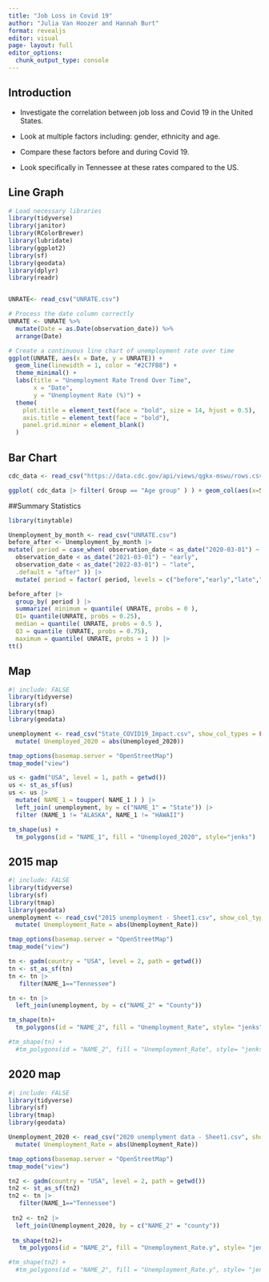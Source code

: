 ```yaml
---
title: "Job Loss in Covid 19"
author: "Julia Van Hoozer and Hannah Burt"
format: revealjs
editor: visual
page- layout: full
editor_options: 
  chunk_output_type: console
---
```


## Introduction

-   Investigate the correlation between job loss and Covid 19 in the United States.

-   Look at multiple factors including: gender, ethnicity and age. 

-   Compare these factors before and during Covid 19.

-   Look specifically in Tennessee at these rates compared to the US.

## Line Graph

```r
# Load necessary libraries
library(tidyverse)
library(janitor)
library(RColorBrewer)
library(lubridate)
library(ggplot2)
library(sf)
library(geodata)
library(dplyr)
library(readr)


UNRATE<- read_csv("UNRATE.csv")
```

```r
# Process the date column correctly
UNRATE <- UNRATE %>%
  mutate(Date = as.Date(observation_date)) %>%
  arrange(Date)
```

```r
# Create a continuous line chart of unemployment rate over time
ggplot(UNRATE, aes(x = Date, y = UNRATE)) + 
  geom_line(linewidth = 1, color = "#2C7FB8") +
  theme_minimal() +
  labs(title = "Unemployment Rate Trend Over Time",
       x = "Date", 
       y = "Unemployment Rate (%)") +
  theme(
    plot.title = element_text(face = "bold", size = 14, hjust = 0.5),
    axis.title = element_text(face = "bold"),
    panel.grid.minor = element_blank()
  )
```

## Bar Chart

```r
cdc_data <- read_csv("https://data.cdc.gov/api/views/qgkx-mswu/rows.csv?accessType=DOWNLOAD")

ggplot( cdc_data |> filter( Group == "Age group" ) ) + geom_col(aes(x=Subgroup, y=`Sample Size`, fill=factor(Round)), position = "dodge") + labs( title = "loss of work due to illness by age group")
```

##Summary Statistics
```r
library(tinytable)

Unemployment_by_month <- read_csv("UNRATE.csv")
before_after <- Unemployment_by_month |>
mutate( period = case_when( observation_date < as_date("2020-03-01") ~ "before",
  observation_date < as_date("2021-03-01") ~ "early",
  observation_date < as_date("2022-03-01") ~ "late",
  .default = "after" )) |>
  mutate( period = factor( period, levels = c("before","early","late","after") ) )

before_after |> 
  group_by( period ) |>
  summarize( minimum = quantile( UNRATE, probs = 0 ),
  Q1= quantile(UNRATE, probs = 0.25),
  median = quantile( UNRATE, probs = 0.5 ),
  Q3 = quantile (UNRATE, probs = 0.75), 
  maximum = quantile( UNRATE, probs = 1 )) |>
tt()
```

## Map

```r
#| include: FALSE
library(tidyverse)
library(sf)
library(tmap)
library(geodata)

unemployment <- read_csv("State_COVID19_Impact.csv", show_col_types = FALSE) |>
  mutate( Unemployed_2020 = abs(Unemployed_2020))

tmap_options(basemap.server = "OpenStreetMap")
tmap_mode("view")
```

```r

us <- gadm("USA", level = 1, path = getwd())
us <- st_as_sf(us)
us <- us |> 
  mutate( NAME_1 = toupper( NAME_1 ) ) |> 
  left_join( unemployment, by = c("NAME_1" = "State")) |>
  filter (NAME_1 != "ALASKA", NAME_1 != "HAWAII")

```

```r

tm_shape(us) +
  tm_polygons(id = "NAME_1", fill = "Unemployed_2020", style="jenks")
```

## 2015 map

```r
#| include: FALSE
library(tidyverse)
library(sf)
library(tmap)
library(geodata)
unemployment <- read_csv("2015 unemployment - Sheet1.csv", show_col_types = FALSE) |>
  mutate( Unemployment_Rate = abs(Unemployment_Rate))

tmap_options(basemap.server = "OpenStreetMap")
tmap_mode("view")
```

```r
tn <- gadm(country = "USA", level = 2, path = getwd())
tn <- st_as_sf(tn) 
tn <- tn |>
   filter(NAME_1=="Tennessee")

tn <- tn |> 
  left_join(unemployment, by = c("NAME_2" = "County"))

tm_shape(tn)+
  tm_polygons(id = "NAME_2", fill = "Unemployment_Rate", style= "jenks")
```

```r
#tm_shape(tn) +
  #tm_polygons(id = "NAME_2", fill = "Unemployment_Rate", style= "jenks")
```

## 2020 map

```r
#| include: FALSE
library(tidyverse)
library(sf)
library(tmap)
library(geodata)

Unemployment_2020 <- read_csv("2020 unemplyment data - Sheet1.csv", show_col_types = FALSE) |>
  mutate( Unemployment_Rate = abs(Unemployment_Rate))

tmap_options(basemap.server = "OpenStreetMap")
tmap_mode("view")
```

```r
tn2 <- gadm(country = "USA", level = 2, path = getwd())
tn2 <- st_as_sf(tn2) 
tn2 <- tn |>
   filter(NAME_1=="Tennessee")
 
 tn2 <- tn2 |> 
  left_join(Unemployment_2020, by = c("NAME_2" = "county"))
 
 tm_shape(tn2)+
   tm_polygons(id = "NAME_2", fill = "Unemployment_Rate.y", style= "jenks")
```

```r
#tm_shape(tn2) +
  #tm_polygons(id = "NAME_2", fill = "Unemployment_Rate.y", style= "jenks")
```


